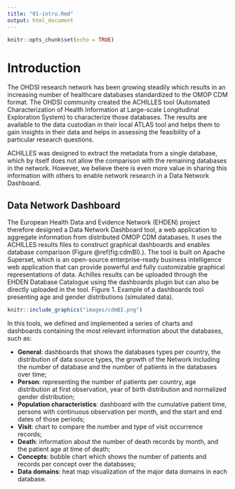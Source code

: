 ```yaml
---
title: "01-intro.Rmd"
output: html_document
---
```


```r
knitr::opts_chunk$set(echo = TRUE)
```

# Introduction

The OHDSI research network has been growing steadily which results in an increasing number of healthcare databases standardized to the OMOP CDM format. The OHDSI community created the ACHILLES tool (Automated Characterization of Health Information at Large-scale Longitudinal Exploration System) to characterize those databases. The results are available to the data custodian in their local ATLAS tool and helps them to gain insights in their data and helps in assessing the feasibility of a particular research questions.

ACHILLES was designed to extract the metadata from a single database, which by itself does not allow the comparison with the remaining databases in the network. However, we believe there is even more value in sharing this information with others to enable network research in a Data Network Dashboard.

## Data Network Dashboard

The European Health Data and Evidence Network (EHDEN) project therefore designed a Data Network Dashboard tool, a web application to aggregate information from distributed OMOP CDM databases. It uses the ACHILLES results files to construct graphical dashboards and enables database comparison (Figure \@ref(fig:cdmBI).). The tool is built on Apache Superset, which is an open-source enterprise-ready business intelligence web application that can provide powerful and fully customizable graphical representations of data. Achilles results can be uploaded through the EHDEN Database Catalogue using the dashboards plugin but can also be directly uploaded in the tool. Figure 1. Example of a dashboards tool presenting age and gender distributions (simulated data).

```r
knitr::include_graphics("images/cdmBI.png")
```

In this tools, we defined and implemented a series of charts and dashboards containing the most relevant information about the databases, such as:

- **General**: dashboards that shows the databases types per country, the distribution of data source types, the growth of the Network including the number of database and the number of patients in the databases over time;
- **Person**: representing the number of patients per country, age distribution at first observation, year of birth distribution and normalized gender distribution;
- **Population characteristics**: dashboard with the cumulative patient time, persons with continuous observation per month, and the start and end dates of those periods;
- **Visit**: chart to compare the number and type of visit occurrence records;
- **Death**: information about the number of death records by month, and the patient age at time of death;
- **Concepts**: bubble chart which shows the number of patients and records per concept over the databases;
- **Data domains**: heat map visualization of the major data domains in each database.
